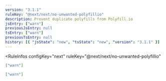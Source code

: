 ```yaml
---
version: "3.1.1"
ruleKey: "@next/next/no-unwanted-polyfillio"
description: Prevent duplicate polyfills from Polyfill.io
jsEntry: ["warn"]
previousJsEntry: null
tsEntry: ["warn"]
previousTsEntry: null
history: [{ "jsState": "new", "tsState": "new", "version": "3.1.1" }]
---
```


<RuleInfos 
  configKey="next" 
  ruleKey="@next/next/no-unwanted-polyfillio" 
>

```json
["warn"]
```

```json
["warn"]
```

</RuleInfos>
